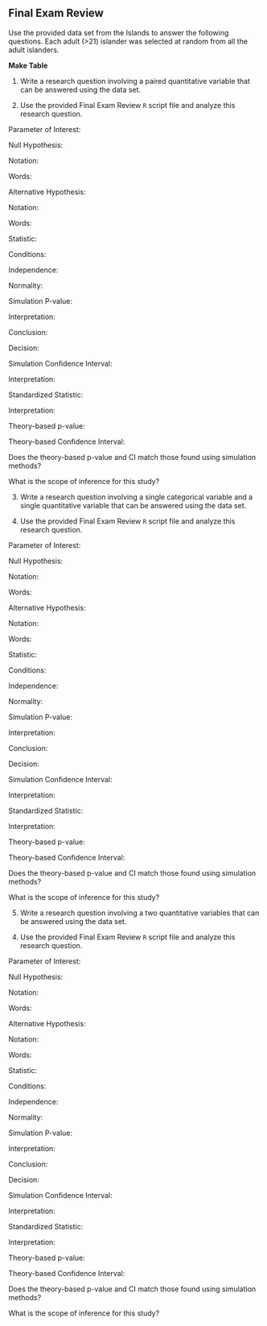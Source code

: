 ## Final Exam Review

\setstretch{1}

Use the provided data set from the Islands to answer the following questions.  Each adult (>21) islander was selected at random from all the adult islanders.

**Make Table**

1.  Write a research question involving a paired quantitative variable that can be answered using the data set.  

\vspace{0.8in}

2. Use the provided Final Exam Review `R` script file and analyze this research question.

\rgi Parameter of Interest:
    
\vspace{0.3in}
    
\rgi Null Hypothesis:
        
\rgi \rgi Notation:
    
\vspace{0.3in}
    
\rgi \rgi Words:
        
\vspace{0.5in}
    
\rgi Alternative Hypothesis:
    
\rgi \rgi Notation:
    
\vspace{0.3in}
    
\rgi \rgi Words:
        
\vspace{0.5in}
   
\rgi Statistic:
    
\vspace{0.3in}

\rgi Conditions:

\rgi \rgi Independence:

\vspace{0.8in}

\rgi \rgi Normality:

\vspace{0.8in}
    
\rgi Simulation P-value:
    
\vspace{0.3in}
       
\rgi \rgi Interpretation:
        
\vspace{0.8in}
        
\rgi \rgi Conclusion:
        
\vspace{0.8in}
        
\rgi \rgi Decision:
        
\vspace{0.3in}
    
\rgi Simulation Confidence Interval: 
    
\vspace{0.3in}
        
\rgi \rgi Interpretation:
        
\vspace{0.8in}

\rgi Standardized Statistic:

\vspace{0.3in}

\rgi \rgi Interpretation:

\vspace{0.8in}

\rgi Theory-based p-value:

\vspace{0.3in}

\rgi Theory-based Confidence Interval:

\vspace{0.3in}

\rgi Does the theory-based p-value and CI match those found using simulation methods?

\vspace{0.8in}

\rgi What is the scope of inference for this study?

\vspace{0.8in}
        
3.  Write a research question involving a single categorical variable and a single quantitative variable that can be answered using the data set.  

\vspace{0.8in}

4. Use the provided Final Exam Review `R` script file and analyze this research question.

\rgi Parameter of Interest:
    
\vspace{0.3in}
    
\rgi Null Hypothesis:
        
\rgi \rgi Notation:
    
\vspace{0.3in}
    
\rgi \rgi Words:
        
\vspace{0.5in}
    
\rgi Alternative Hypothesis:
    
\rgi \rgi Notation:
    
\vspace{0.3in}
    
\rgi \rgi Words:
        
\vspace{0.5in}
   
\rgi Statistic:
    
\vspace{0.3in}
    
\rgi Conditions:

\rgi \rgi Independence:

\vspace{0.8in}

\rgi \rgi Normality:

\vspace{0.8in}
    
\rgi Simulation P-value:
    
\vspace{0.3in}
       
\rgi \rgi Interpretation:
        
\vspace{0.8in}
        
\rgi \rgi Conclusion:
        
\vspace{0.8in}
        
\rgi \rgi Decision:
        
\vspace{0.3in}
    
\rgi Simulation Confidence Interval: 
    
\vspace{0.3in}
        
\rgi \rgi Interpretation:
        
\vspace{0.8in}

\rgi Standardized Statistic:

\vspace{0.3in}

\rgi \rgi Interpretation:

\vspace{0.8in}

\rgi Theory-based p-value:

\vspace{0.3in}

\rgi Theory-based Confidence Interval:

\vspace{0.3in}

\rgi Does the theory-based p-value and CI match those found using simulation methods?

\vspace{0.8in}

\rgi What is the scope of inference for this study?

\vspace{0.8in}

5.  Write a research question involving a two quantitative variables that can be answered using the data set.  

\vspace{0.8in}

4. Use the provided Final Exam Review `R` script file and analyze this research question.

\rgi Parameter of Interest:
    
\vspace{0.3in}
    
\rgi Null Hypothesis:
        
\rgi \rgi Notation:
    
\vspace{0.3in}
    
\rgi \rgi Words:
        
\vspace{0.5in}
    
\rgi Alternative Hypothesis:
    
\rgi \rgi Notation:
    
\vspace{0.3in}
    
\rgi \rgi Words:
        
\vspace{0.5in}
   
\rgi Statistic:
    
\vspace{0.3in}
    
\rgi Conditions:

\rgi \rgi Independence:

\vspace{0.8in}

\rgi \rgi Normality:

\vspace{0.8in}
    
\rgi Simulation P-value:
    
\vspace{0.3in}
       
\rgi \rgi Interpretation:
        
\vspace{0.8in}
        
\rgi \rgi Conclusion:
        
\vspace{0.8in}
        
\rgi \rgi Decision:
        
\vspace{0.3in}
    
\rgi Simulation Confidence Interval: 
    
\vspace{0.3in}
        
\rgi \rgi Interpretation:
        
\vspace{0.8in}

\rgi Standardized Statistic:

\vspace{0.3in}

\rgi \rgi Interpretation:

\vspace{0.8in}

\rgi Theory-based p-value:

\vspace{0.3in}

\rgi Theory-based Confidence Interval:

\vspace{0.3in}

\rgi Does the theory-based p-value and CI match those found using simulation methods?

\vspace{0.8in}

\rgi What is the scope of inference for this study?

\vspace{0.8in}     

\newpage
